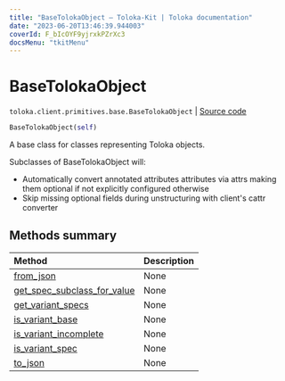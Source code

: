 ```yaml
---
title: "BaseTolokaObject — Toloka-Kit | Toloka documentation"
date: "2023-06-20T13:46:39.944003"
coverId: F_bIcOYF9yjrxkPZrXc3
docsMenu: "tkitMenu"
---
```


# BaseTolokaObject

`toloka.client.primitives.base.BaseTolokaObject` | [Source code](https://github.com/Toloka/toloka-kit/blob/v1.2.0/src/client/primitives/base.py#L172)

```python
BaseTolokaObject(self)
```

A base class for classes representing Toloka objects.

Subclasses of BaseTolokaObject will:
* Automatically convert annotated attributes attributes via attrs making them optional
  if not explicitly configured otherwise
* Skip missing optional fields during unstructuring with client's cattr converter

## Methods summary

| Method | Description |
| :------| :-----------|
[from_json](/docs/toloka-kit/reference/toloka.client.primitives.base.BaseTolokaObject.from_json)| None
[get_spec_subclass_for_value](/docs/toloka-kit/reference/toloka.client.primitives.base.BaseTolokaObject.get_spec_subclass_for_value)| None
[get_variant_specs](/docs/toloka-kit/reference/toloka.client.primitives.base.BaseTolokaObject.get_variant_specs)| None
[is_variant_base](/docs/toloka-kit/reference/toloka.client.primitives.base.BaseTolokaObject.is_variant_base)| None
[is_variant_incomplete](/docs/toloka-kit/reference/toloka.client.primitives.base.BaseTolokaObject.is_variant_incomplete)| None
[is_variant_spec](/docs/toloka-kit/reference/toloka.client.primitives.base.BaseTolokaObject.is_variant_spec)| None
[to_json](/docs/toloka-kit/reference/toloka.client.primitives.base.BaseTolokaObject.to_json)| None